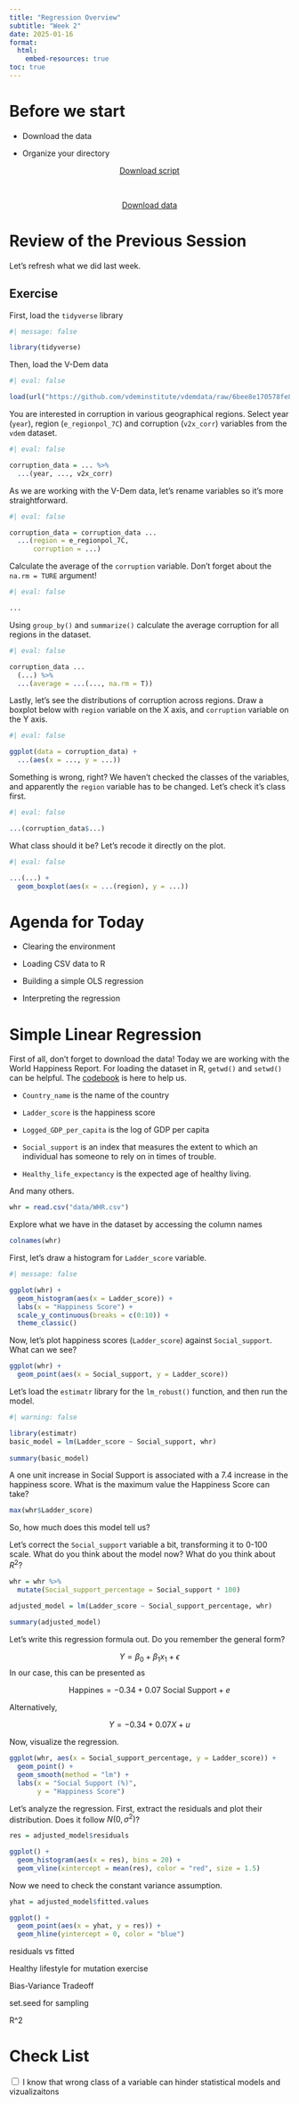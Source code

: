 ```yaml
---
title: "Regression Overview"
subtitle: "Week 2"
date: 2025-01-16
format: 
  html:
    embed-resources: true
toc: true
---
```


# Before we start

-   Download the data

-   Organize your directory

<center>
<a href="https://artur-baranov.github.io/nu-ps405-ds/scripts/..." class="btn btn-primary" role="button" download="..." style="width:200px" target="_blank">Download script</a>
</center>

<br>

<center>
<a href="https://artur-baranov.github.io/nu-ps405-ds/data/WHR.csv" class="btn btn-primary" role="button" download="WHR.csv" style="width:200px" target="_blank">Download data</a>
</center>


# Review of the Previous Session

Let's refresh what we did last week. 

::: callout-note
## Exercise

First, load the `tidyverse` library

```r
#| message: false

library(tidyverse)
```

Then, load the V-Dem data

```r
#| eval: false

load(url("https://github.com/vdeminstitute/vdemdata/raw/6bee8e170578fe8ccdc1414ae239c5e870996bc0/data/vdem.RData"))
```


You are interested in corruption in various geographical regions. Select year (`year`), region (`e_regionpol_7C`) and corruption (`v2x_corr`) variables from the `vdem` dataset.

```r
#| eval: false

corruption_data = ... %>%
  ...(year, ..., v2x_corr) 
```


As we are working with the V-Dem data, let's rename variables so it's more straightforward.

```r
#| eval: false

corruption_data = corruption_data ...
  ...(region = e_regionpol_7C,
      corruption = ...)
```

Calculate the average of the `corruption` variable. Don't forget about the `na.rm = TURE` argument!

```r
#| eval: false

...
```

Using `group_by()` and `summarize()` calculate the average corruption for all regions in the dataset.

```r
#| eval: false

corruption_data ...
  (...) %>%
  ...(average = ...(..., na.rm = T))
```

Lastly, let's see the distributions of corruption across regions. Draw a boxplot below with `region` variable on the X axis, and `corruption` variable on the Y axis.

```r
#| eval: false

ggplot(data = corruption_data) +
  ...(aes(x = ..., y = ...))
```

Something is wrong, right? We haven't checked the classes of the variables, and apparently the `region` variable has to be changed. Let's check it's class first.

```r
#| eval: false

...(corruption_data$...)
```

What class should it be? Let's recode it directly on the plot.

```r
#| eval: false

...(...) +
  geom_boxplot(aes(x = ...(region), y = ...))
```

:::

# Agenda for Today

-   Clearing the environment

-   Loading CSV data to R

-   Building a simple OLS regression

-   Interpreting the regression


# Simple Linear Regression

First of all, don't forget to download the data! Today we are working with the World Happiness Report. For loading the dataset in R, `getwd()` and `setwd()` can be helpful. The [codebook](https://happiness-report.s3.amazonaws.com/2024/Ch2+Appendix.pdf) is here to help us.

-   `Country_name` is the name of the country

-   `Ladder_score` is the happiness score

-   `Logged_GDP_per_capita` is the log of GDP per capita

-   `Social_support` is an index that measures the extent to which an individual has someone to rely on in times of trouble.

-   `Healthy_life_expectancy` is the expected age of healthy living.

And many others.

```r
whr = read.csv("data/WHR.csv")
```

Explore what we have in the dataset by accessing the column names

```r
colnames(whr)
```
First, let's draw a histogram for `Ladder_score` variable.

```r
#| message: false

ggplot(whr) +
  geom_histogram(aes(x = Ladder_score)) +
  labs(x = "Happiness Score") +
  scale_y_continuous(breaks = c(0:10)) +
  theme_classic()
```

Now, let's plot happiness scores (`Ladder_score`) against `Social_support`. What can we see?

```r
ggplot(whr) +
  geom_point(aes(x = Social_support, y = Ladder_score))
```

Let's load the `estimatr` library for the `lm_robust()` function, and then run the model. 

```r
#| warning: false

library(estimatr)
basic_model = lm(Ladder_score ~ Social_support, whr)
  
summary(basic_model)
```

A one unit increase in Social Support is associated with a 7.4 increase in the happiness score. What is the maximum value the Happiness Score can take?

```r
max(whr$Ladder_score)
```

So, how much does this model tell us?

Let's correct the `Social_support` variable a bit, transforming it to 0-100 scale. What do you think about the model now? What do you think about $R^2$?

```r
whr = whr %>%
  mutate(Social_support_percentage = Social_support * 100)

adjusted_model = lm(Ladder_score ~ Social_support_percentage, whr)
  
summary(adjusted_model)
```

Let's write this regression formula out. Do you remember the general form?

$$
Y = \beta_0 + \beta_1x_1+\epsilon
$$
In our case, this can be presented as

$$
\text{Happines} = -0.34 + 0.07\text{ Social Support} + e
$$

Alternatively,

$$
Y = -0.34+0.07X+u
$$

Now, visualize the regression.

```r
ggplot(whr, aes(x = Social_support_percentage, y = Ladder_score)) +
  geom_point() +
  geom_smooth(method = "lm") +
  labs(x = "Social Support (%)",
       y = "Happiness Score")
```

Let's analyze the regression. First, extract the residuals and plot their distribution. Does it follow $N(0, \sigma^2)$?

```r
res = adjusted_model$residuals

ggplot() +
  geom_histogram(aes(x = res), bins = 20) +
  geom_vline(xintercept = mean(res), color = "red", size = 1.5)
```

Now we need to check the constant variance assumption.

```r
yhat = adjusted_model$fitted.values

ggplot() +
  geom_point(aes(x = yhat, y = res)) +
  geom_hline(yintercept = 0, color = "blue")
```




residuals vs fitted


Healthy lifestyle for mutation exercise



Bias-Variance Tradeoff

set.seed for sampling

R^2





# Check List

<input type="checkbox"/> I know that wrong class of a variable can hinder statistical models and vizualizaitons


